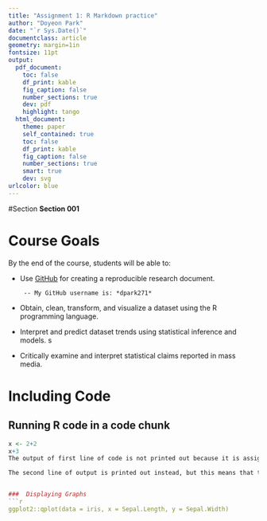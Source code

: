 ```yaml
---
title: "Assignment 1: R Markdown practice"
author: "Doyeon Park"
date: "`r Sys.Date()`"
documentclass: article
geometry: margin=1in
fontsize: 11pt
output:
  pdf_document:
    toc: false
    df_print: kable
    fig_caption: false
    number_sections: true
    dev: pdf
    highlight: tango
  html_document:
    theme: paper
    self_contained: true
    toc: false
    df_print: kable
    fig_caption: false
    number_sections: true
    smart: true
    dev: svg
urlcolor: blue
---
```


<!-- Write your Markdown below this line -->

#Section
**Section 001**

# Course Goals
By the end of the course, students will be able to:

- Use [GitHub](https://github.com) for creating a reproducible research document.

       -- My GitHub username is: *dpark271*

- Obtain, clean, transform, and visualize a dataset using the R programming language.

- Interpret and predict dataset trends using statistical inference and models.
s
- Critically examine and interpret statistical claims reported in mass media.

#  Including Code 
##  Running R code in a code chunk
```r
x <- 2+2
x+3
The output of first line of code is not printed out because it is assigned to a variable instead.

The second line of output is printed out instead, but this means that the calculated value has notbeen saved for future use.


###  Displaying Graphs
```r
ggplot2::qplot(data = iris, x = Sepal.Length, y = Sepal.Width)
```